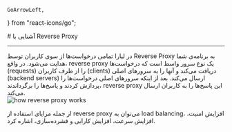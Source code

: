     GoArrowLeft,
} from "react-icons/go";


<Layout>
<Head>
<title>مستندات پروکسی معکوس (reverse proxy) در پلتفرم  - لیارا</title>

<meta property="og:title" content="مستندات خدمات رایانش ابری لیارا" />
<meta property="og:description" content="مستندات مربوط به پروکسی معکوس یا reverse proxy و مفهوم آن"  />
<meta property="og:image" content="https://files.liara.ir/liara/logos/liara-poster.jpg" />
</Head>
# آشنایی با Reverse Proxy

<hr className="mb-2" />
در لیارا تمامی درخواست‌ها از سوی کاربران توسط Reverse Proxy به برنامه‌ی شما هدایت می‌شود. 
در واقع، reverse proxy  یک نوع سرور واسط است که 
درخواست‌ها (requests) را از طرف کاربران (clients) دریافت می‌کند و آنها را به سرورهای اصلی (backend servers) ارسال می‌کند. بعد از اینکه سرورهای اصلی درخواست‌ها را پردازش کردند و پاسخ‌ها را برگرداندند، reverse proxy این پاسخ‌ها را به کاربران ارسال می‌کند.

<div className="h-4" />
<img src="https://files.liara.ir/liara/docs/how-reverse-proxy-works.png" alt="how reverse proxy works"/>
<div className="h-4" />

از جمله مزایای استفاده از reverse proxy می‌توان به load balancing، افزایش امنیت، افزایش سرعت، افزایش کارایی و فشرده‌سازی، اشاره کرد.

</Layout>